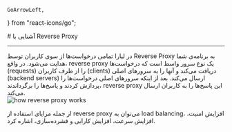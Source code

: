     GoArrowLeft,
} from "react-icons/go";


<Layout>
<Head>
<title>مستندات پروکسی معکوس (reverse proxy) در پلتفرم  - لیارا</title>

<meta property="og:title" content="مستندات خدمات رایانش ابری لیارا" />
<meta property="og:description" content="مستندات مربوط به پروکسی معکوس یا reverse proxy و مفهوم آن"  />
<meta property="og:image" content="https://files.liara.ir/liara/logos/liara-poster.jpg" />
</Head>
# آشنایی با Reverse Proxy

<hr className="mb-2" />
در لیارا تمامی درخواست‌ها از سوی کاربران توسط Reverse Proxy به برنامه‌ی شما هدایت می‌شود. 
در واقع، reverse proxy  یک نوع سرور واسط است که 
درخواست‌ها (requests) را از طرف کاربران (clients) دریافت می‌کند و آنها را به سرورهای اصلی (backend servers) ارسال می‌کند. بعد از اینکه سرورهای اصلی درخواست‌ها را پردازش کردند و پاسخ‌ها را برگرداندند، reverse proxy این پاسخ‌ها را به کاربران ارسال می‌کند.

<div className="h-4" />
<img src="https://files.liara.ir/liara/docs/how-reverse-proxy-works.png" alt="how reverse proxy works"/>
<div className="h-4" />

از جمله مزایای استفاده از reverse proxy می‌توان به load balancing، افزایش امنیت، افزایش سرعت، افزایش کارایی و فشرده‌سازی، اشاره کرد.

</Layout>